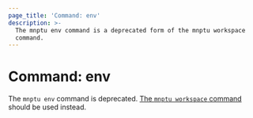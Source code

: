 ```yaml
---
page_title: 'Command: env'
description: >-
  The mnptu env command is a deprecated form of the mnptu workspace
  command.
---
```


# Command: env

The `mnptu env` command is deprecated.
[The `mnptu workspace` command](/mnptu/cli/commands/workspace)
should be used instead.
